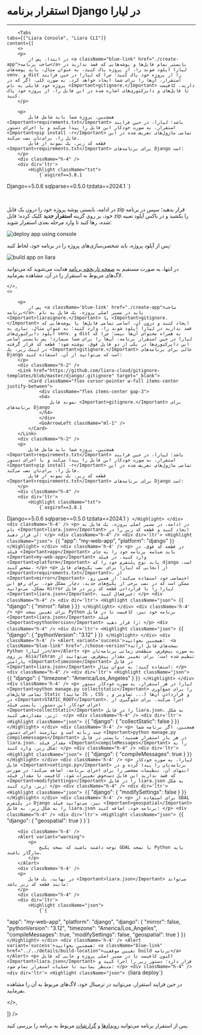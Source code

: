 


<Layout>
<Head>
<title>مستندات استقرار برنامه‌های Django - لیارا</title>
</Head>

# استقرار برنامه Django در لیارا
<hr className="mb-2" />

        <Tabs 
    tabs={["Liara Console", "Liara CLI"]} 
    content={[
        <>
        <p>
            در ابتدا، پس از <a className="blue-link" href="./create-app">ساخت برنامه</a> بایستی تمام فایل‌ها و پوشه‌هایی که قصد ندارید در لیارا آپلود شوند را، از پروژه پاک کنید. به عنوان مثال، باید پوشه‌های venv. و dist را از پروژه خود پاک کنید؛ چرا که لیارا در حین فرایند استقرار، آن‌ها را برای شما ایجاد خواهد کرد. به صورت کلی، اگر که در پروژه خود فایلی به نام <Important>gitignore.</Important> دارید، کافیست تا فایل‌های و دایرکتوری‌های اشاره شده در این فایل را، از پروژه خود پاک کنید.
        </p>

        <p>
            همچنین، پروژه شما باید شامل فایل <Important>requirements.txt</Important> باشد؛ لیارا، در حین فرایند استقرار، به صورت خودکار این فایل را پیدا می‌کند و با اجرای دستور <Important>pip install -r</Important> تمامی ماژول‌های تعریف شده در این فایل را، برای‌تان نصب می‌کند.
            قطعه کد زیر، یک نمونه از فایل <Important>requirements.txt</Important> برای برنامه‌های Django است:
        </p>
        <div className="h-4" />
        <div dir='ltr'>
            <Highlight className="txt">
                {`asgiref==3.8.1
Django==5.0.6
sqlparse==0.5.0
tzdata==2024.1
`}
            </Highlight>
        </div>
        <div className='h-4' />        
        <p>
            در ادامه، بایستی پوشه پروژه خود را درون یک فایل zip قرار بدهید؛ سپس در برنامه خود، بر روی گزینه <b>استقرار جدید</b> کلیک کرده؛ فایل zip را بکشید و در باکس آپلود تعبیه شده، رها کنید تا وارد مرحله بعدی استقرار شوید:
        </p>
        <img src="https://files.liara.ir/liara/docs/deploy-app-using-console.gif" alt="deploy app using console" />
        <div className="h-4" />
        <p>
            پس از آپلود پروژه، باید شخصی‌سازی‌های پروژه را در برنامه خود، لحاظ کنید:
        </p>
        <div className="h-4" />
        <img src="https://files.liara.ir/liara/docs/deploy-django-app-using-console.gif" alt="build app on liara" />
        <div className="h-4" />
        <p>
            در انتها، به صورت مستقیم به <a href="../../details/private-registery" className="blue-link">صفحه تاریخچه برنامه</a> هدایت می‌شوید که می‌توانید لاگ‌های مربوط به استقرار را در آن، مشاهده بفرمایید. 
        </p>

    </>,
    <>

        <p>
            پس از <a className='blue-link' href="./create-app">ساخت برنامه</a>، باید در مسیر اصلی پروژه، یک فایل به نام <Important>liaraignore.</Important> یا <Important>gitignore.</Important> ایجاد کنید و درون آن، اسامی تمامی فایل‌ها یا پوشه‌هایی که قصد ندارید در لیارا آپلود شوند را، وارد کنید؛ به عنوان مثال، نیازی به آپلود دایرکتوری‌های venv. و dist به همراه محتوای آن‌ها نیست؛ چرا که لیارا در حین استقرار برنامه، آن‌ها را برای شما می‌سازد؛ پس بایستی اسامی این دایرکتوری‌ها در یکی از دو فایل فوق، نوشته شود؛ قطعه کد قرار گرفته در لینک زیر، یک <Important>gitignore.</Important> عالی برای برنامه‌های Django است که می‌توانید از آن، استفاده کنید:
        </p>
        <div className="h-2" />
        <Link href="https://github.com/liara-cloud/gitignore-templates/blob/master/django/.gitignore" target="_blank">
            <Card className="flex cursor-pointer w-full items-center justify-between">
                <div className="flex items-center gap-3">
                <h4>
                    نمونه فایل <Important>gitignore.</Important> برای برنامه‌های Django
                </h4>
                </div>
                <GoArrowLeft className="ml-1" />
            </Card>
        </Link>
        <div className="h-2" />
        <p>
            همچنین، پروژه شما باید شامل فایل <Important>requirements.txt</Important> باشد؛ لیارا، در حین فرایند استقرار، به صورت خودکار این فایل را پیدا می‌کند و با اجرای دستور <Important>pip install -r</Important> تمامی ماژول‌های تعریف شده در این فایل را، برای‌تان نصب می‌کند.
            قطعه کد زیر، یک نمونه از فایل <Important>requirements.txt</Important> برای برنامه‌های Django است:
        </p>
        <div className="h-4" />
        <div dir='ltr'>
            <Highlight className="txt">
                {`asgiref==3.8.1
Django==5.0.6
sqlparse==0.5.0
tzdata==2024.1
`}
            </Highlight>
        </div>
        <div className='h-4' />
        <p>
            در ادامه، در مسیر اصلی پروژه، یک فایل به نام <Important>liara.json</Important> ایجاد کنید و قطعه کد زیر را در آن قرار دهید:
        </p>
        <div className="h-4" />
        <div dir='ltr'>
            <Highlight className="json">
                {`{
    "app": "my-web-app", 
    "platform": "django"
}`}
            </Highlight>
        </div>
        <div className='h-4' />
        <p>
            در قطعه کد فوق، در فیلد <Important>app</Important> باید شناسه برنامه خود را به جای <Important>my-web-app</Important> وارد کنید.
            در فیلد <Important>platform</Important> باید نوع پلتفرم خود را که django است، مشخص کنید.
        </p>
        <p>
            از آنجایی که لیارا برای نصب پکیج‌های فایل <Important>requirements.txt</Important>، از <Important>mirror</Important> اختصاصی خود استفاده می‌کند؛ از همین رو، ممکن است که در نصب برخی از پکیج‌های جدید، دچار مشکل شود. برای رفع این مشکل، می‌توانید mirror لیارا را با قراردادن قطعه کد زیر در فایل <Important>liara.json</Important>، غیرفعال کنید:
        </p>
        <div className="h-4" />
        <div dir='ltr'>
            <Highlight className="json">
                {`{
  "django": {
    "mirror": false
  }
}`}
            </Highlight>
        </div>
        <div className='h-4' />
        <p>
            برای تعیین نسخه Python برنامه خود نیز، کافیست تا در فایل <Important>liara.json</Important> فیلد <Important>pythonVersion</Important> را قرار دهید:
        </p>
        <div className="h-4" />
        <div dir='ltr'>
            <Highlight className="json">
                {`{
  "django": {
    "pythonVersion": "3.12"
  }
}`}
            </Highlight>
        </div>
        <div className='h-4' />
        <Alert variant='success'>همچنین بخوانید:  <a className="blue-link" href="./choose-version">نسخه‌های قابل ارائه Python در لیارا</a></Alert>
        <p>
            به صورت پیش‌فرض، منطقه‌ی زمانی برنامه‌تان بر روی Asia/Tehran تنظیم شده است؛ برای تغییر مقدار پیش‌فرض، می‌توانید از پارامتر <Important>timezone</Important> در فایل <Important>liara.json</Important> استفاده کنید؛ به عنوان مثال:
        </p>
        <div className="h-4" />
        <div dir='ltr'>
            <Highlight className="json">
                {`{
    "django": {
      "timezone": "America/Los_Angeles"
  }
}`}
            </Highlight>
        </div>
        <div className='h-4' />
        <p>
            لیارا در هر استقرار، به صورت خودکار دستور <Important>python manage.py collectstatic</Important> را برای جمع‌آوری تمامی فایل‌های Static (مانند JS , CSS , تصاویر و ...) و قراردادن آن‌ها در <Important>STATIC_ROOT</Important>، اجرا می‌کند. برای جلوگیری از اجرای خودکار این دستور، بایستی فیلد <Important>collectStatic</Important> را در فایل liara.json، به شکل زیر، مقداردهی کنید: 
        </p>
        <div className="h-4" />
        <div dir='ltr'>
            <Highlight className="json">
                {`{
  "django": {
    "collectStatic": false
  }
}`}
            </Highlight>
        </div>
        <div className='h-4' />
        <p>
        همچنین، اگر برنامه شما چند زبانه است و نیازمند اجرای دستور <Important>python manage.py compilemessages</Important> در هر بار استقرار هستید؛ بایستی در فایل liara.json، مقدار فیلد <Important>compileMessages</Important> را به شکل زیر، وارد کنید:
        </p>
        <div className="h-4" />
        <div dir='ltr'>
            <Highlight className="json">
                {`{
  "django": {
    "compileMessages": true
  }
}`}
            </Highlight>
        </div>
        <div className='h-4' />
        <p>
            لیارا، به صورت خودکار فایل <Important>settings.py</Important> برنامه‌تان را پیدا کرده و در انتهای آن، تنظیمات مشخصی را برای اجرای برنامه، اضافه می‌کند؛ در صورتی که قصد ندارید این فایل دست‌خوش تغییرات شود، کافیست تا مقدار فیلد <Important>modifySettings</Important> را در فایل liara.json به شکل زیر، وارد کنید:
        </p>
        <div className="h-4" />
        <div dir='ltr'>
            <Highlight className="json">
                {`{
  "django": {
    "modifySettings": false
  }
}`}
            </Highlight>
        </div>
        <div className='h-4' />
        <p>
            برای استفاده از GDAL در پلتفرم Django نیز، می‌توانید فیلد <Important>geospatial</Important> را به شکل زیر، به فایل liara.json برنامه خود، اضافه کنید:
        </p>
        <div className="h-4" />
        <div dir='ltr'>
            <Highlight className="json">
                {`{
    "django": {
        "geospatial": true
    }
}`}
            </Highlight>
        </div>

        <div className='h-4' />
        <Alert variant="warning">
            <p>
                توجه داشته باشید که نسخه پکیج GDAL با نسخه Python باید سازگار باشند.
            </p>
        </Alert>        
        <div className='h-4' />
        <p>
            در نهایت، یک فایل <Important>liara.json</Important> می‌تواند مانند قطعه کد زیر باشد:
        </p>
        <div className="h-4" />
        <div dir='ltr'>
            <Highlight className="json">
                {`{
  "app": "my-web-app", 
  "platform": "django",
  "django": {
    "mirror": false,
    "pythonVersion": "3.12",
    "timezone": "America/Los_Angeles",
    "compileMessages": true,
    "modifySettings": false,
    "geospatial": true
  }
}`}
            </Highlight>
        </div>
        <div className='h-4' />
        <Alert variant='success'>همچنین بخوانید: <a className="blue-link" href="../../details/build-location">تعیین موقعیت build برنامه</a></Alert>
        <p>
            اکنون کافیست تا در مسیر اصلی پروژه و جایی که فایل <Important>liara.json</Important> قرار دارد؛ دستور زیر را اجرا کنید و منتظر بمانید تا عملیات استقرار تمام شود:
        </p>
        <div className="h-4" />
        <div dir='ltr'>
            <Highlight className="json">
                {`liara deploy`}
            </Highlight>
        </div>
        <div className='h-4' />
        <p>
            در حین فرایند استقرار، می‌توانید در ترمینال خود، لاگ‌های مربوط به آن را مشاهده بفرمایید.
        </p>
    </>,

]} 
/>


<Alert variant='success'>
<p>
    پس از استقرار برنامه می‌توانید <a href="../../details/events" className="blue-link">رویدادها</a> و <a href="../../details/observations/about" className="blue-link">گزارشات</a> مربوط به برنامه را بررسی کنید.
</p>
</Alert>


<NextPage next="./set-envs" />
</Layout>